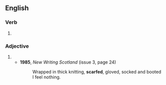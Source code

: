 ==English==

===Verb===
{{head|en|verb form}}

# {{en-past of|scarf}}

===Adjective===
{{en-adj|-}}

# {{alt form|en|scarved||wearing a scarf}}
#* '''1985''', ''New Writing Scotland'' (issue 3, page 24)
#*: Wrapped in thick knitting, '''scarfed''', gloved, socked and booted I feel nothing.